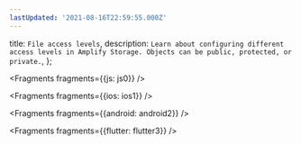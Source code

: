```yaml
---
lastUpdated: '2021-08-16T22:59:55.000Z'
---
```

  title: `File access levels`,
  description: `Learn about configuring different access levels in Amplify Storage. Objects can be public, protected, or private.`,
};


<Fragments fragments={{js: js0}} />


<Fragments fragments={{ios: ios1}} />


<Fragments fragments={{android: android2}} />


<Fragments fragments={{flutter: flutter3}} />
